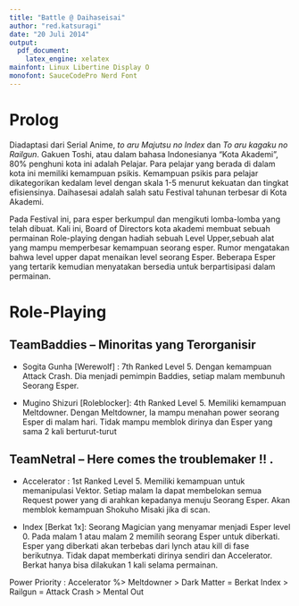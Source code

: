 ```yaml
---
title: "Battle @ Daihaseisai"
author: "red.katsuragi"
date: "20 Juli 2014"
output: 
  pdf_document:
    latex_engine: xelatex
mainfont: Linux Libertine Display O
monofont: SauceCodePro Nerd Font
---
```


# Prolog

Diadaptasi dari Serial Anime, *to aru Majutsu no Index* dan *To aru kagaku no Railgun*. Gakuen Toshi, atau dalam bahasa Indonesianya “Kota Akademi”, 80% penghuni kota ini adalah Pelajar. Para pelajar yang berada di dalam kota ini memiliki kemampuan psikis. Kemampuan psikis para pelajar dikategorikan kedalam level dengan skala 1-5 menurut kekuatan dan tingkat efisiensinya.
Daihasesai adalah salah satu Festival tahunan terbesar di Kota Akademi.

Pada Festival ini, para esper berkumpul dan mengikuti lomba-lomba yang telah dibuat. Kali ini, Board of Directors kota akademi membuat sebuah permainan Role-playing dengan hadiah sebuah Level Upper,sebuah alat yang mampu memperbesar kemampuan seorang esper. Rumor mengatakan bahwa level upper dapat menaikan level seorang Esper. Beberapa Esper yang tertarik kemudian menyatakan bersedia untuk berpartisipasi dalam permainan.

# Role-Playing
## TeamBaddies – Minoritas yang Terorganisir

+ Sogita Gunha [Werewolf] : 7th Ranked Level 5. Dengan kemampuan Attack Crash. Dia menjadi pemimpin Baddies, setiap malam membunuh Seorang Esper.

+ Mugino Shizuri [Roleblocker]: 4th Ranked Level 5. Memiliki kemampuan Meltdowner. Dengan Meltdowner, Ia mampu menahan power seorang Esper di malam hari. Tidak mampu memblok dirinya dan Esper yang sama 2 kali berturut-turut

## TeamNetral – Here comes the troublemaker !! .
+ Accelerator : 1st Ranked Level 5. Memiliki kemampuan untuk memanipulasi Vektor. Setiap malam Ia dapat membelokan semua Request power yang di arahkan kepadanya menuju Seorang Esper. Akan memblok kemampuan Shokuho Misaki jika di scan.

+ Index [Berkat 1x]: Seorang Magician yang menyamar menjadi Esper level 0. Pada malam 1 atau malam 2 memilih seorang Esper untuk diberkati. Esper yang diberkati akan terbebas dari lynch atau kill di fase berikutnya. Tidak dapat memberkati dirinya sendiri dan Accelerator. Berkat hanya bisa dilakukan 1 kali selama permainan.

Power Priority :
Accelerator %> Meltdowner > Dark Matter = Berkat Index > Railgun = Attack Crash > Mental Out 